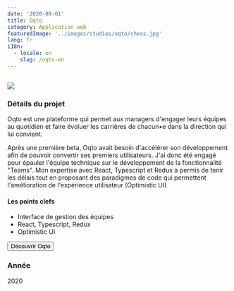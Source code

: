```yaml
---
date: '2020-09-01'
title: Oqto
category: Application web
featuredImage: '../images/studies/oqto/chess.jpg'
lang: fr
i18n:
  - locale: en
    slug: /oqto-en
---
```


<Image>

![](../images/studies/oqto/portfolio.png)

</Image>

### Détails du projet

Oqto est une plateforme qui permet aux managers d'engager leurs équipes au quotidien et faire évoluer les carrières de chacun•e dans la direction qui lui convient.

Après une première beta, Oqto avait besoin d'accélérer son développement afin de pouvoir convertir ses premiers utilisateurs. J'ai donc été engagé pour épauler l'équipe technique sur le développement de la fonctionnalité "Teams". Mon expertise avec React, Typescript et Redux a permis de tenir les délais tout en proposant des paradigmes de code qui permettent l'amélioration de l'expérience utilisateur (Optimistic UI)

#### Les points clefs

- Interface de gestion des équipes
- React, Typescript, Redux
- Optimistic UI

<p style={{textAlign: 'center'}}><Button href="https://oqto.fr/.ai">Découvrir Oqto</Button></p>

### Année
2020
